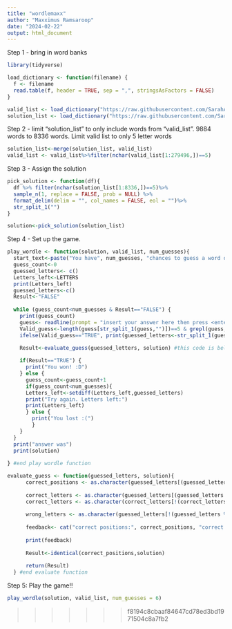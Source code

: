 ```yaml
---
title: "wordlemaxx"
author: "Maxximus Ramsaroop"
date: "2024-02-22"
output: html_document
---
```

Step 1 - bring in word banks
```r
library(tidyverse)

load_dictionary <- function(filename) {
  f <- filename
  read.table(f, header = TRUE, sep = ",", stringsAsFactors = FALSE)
}

valid_list <- load_dictionary("https://raw.githubusercontent.com/SarahArtemis/Exercise-4/main/collins-scrabble-words-2019.txt")
solution_list <- load_dictionary("https://raw.githubusercontent.com/SarahArtemis/Exercise-4/main/google-10000-english-usa-no-swears.txt")
```
Step 2 - limit "solution_list" to only include words from "valid_list". 9884 words to 8336 words. Limit valid list to only 5 letter words
```R
solution_list<-merge(solution_list, valid_list)
valid_list <- valid_list%>%filter(nchar(valid_list[1:279496,])==5)
```
Step 3 - Assign the solution
```R
pick_solution <- function(df){
  df %>% filter(nchar(solution_list[1:8336,])==5)%>%
  sample_n(1, replace = FALSE, prob = NULL) %>%
  format_delim(delim = "", col_names = FALSE, eol = "")%>%
  str_split_1("")
}

solution<-pick_solution(solution_list)
```
Step 4 - Set up the game.
```R
play_wordle <- function(solution, valid_list, num_guesses){
  start_text<-paste("You have", num_guesses, "chances to guess a word of length 5.")%>%print()
  guess_count<-0
  guessed_letters<- c()
  Letters_left<-LETTERS
  print(Letters_left)
  guessed_letters<-c()
  Result<-"FALSE"
  
  while (guess_count<num_guesses & Result=="FALSE") {
    print(guess_count)
    guess<- readline(prompt = "insert your answer here then press <enter>:")%>%toupper()
    Valid_guess<-length(guess[str_split_1(guess,"")])==5 & grepl(guess,valid_list)
    ifelse(Valid_guess=="TRUE", print(guessed_letters<-str_split_1(guess,"")), print("Please guess a valid 5 letter word. Restart game"))
  
    Result<-evaluate_guess(guessed_letters, solution) #this code is below

    if(Result=="TRUE") {
      print("You won! :D")
    } else {
      guess_count<-guess_count+1
      if(guess_count<num_guesses){
      Letters_left<-setdiff(Letters_left,guessed_letters)
      print("Try again. Letters left:") 
      print(Letters_left)
      } else {
        print("You lost :(")
        }
    }  
  }
  print("answer was")
  print(solution)
  
} #end play wordle function

evaluate_guess <- function(guessed_letters, solution){
      correct_positions <- as.character(guessed_letters[(guessed_letters == solution)])
      
      correct_letters <- as.character(guessed_letters[(guessed_letters %in% solution)])
      correct_letters <- as.character(correct_letters[!(correct_letters %in% correct_positions)])
      
      wrong_letters <- as.character(guessed_letters[!(guessed_letters %in% solution)])
      
      feedback<- cat("correct positions:", correct_positions, "correct letters:", correct_letters, "wrong letters", wrong_letters, "\n")
      
      print(feedback)
      
      Result<-identical(correct_positions,solution)
      
      return(Result)
  } #end evaluate function

```
Step 5: Play the game!!
```R
play_wordle(solution, valid_list, num_guesses = 6)
```
>>>>>>> f8194c8cbaaf84647cd78ed3bd1971504c8a7fb2
